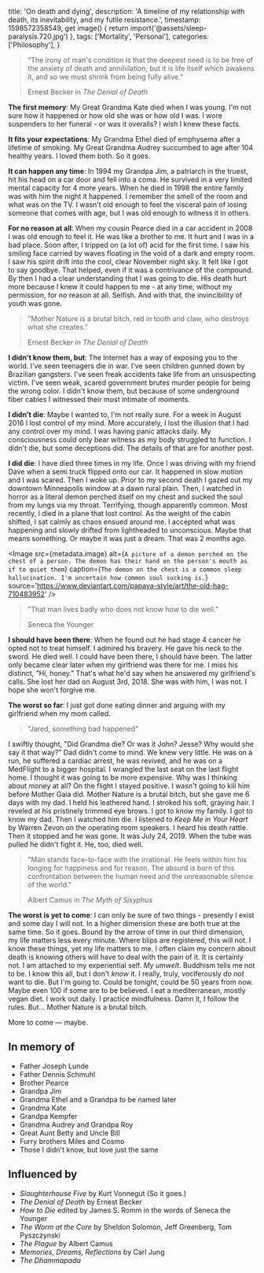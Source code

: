 
  title: 'On death and dying',
  description:
    'A timeline of my relationship with death, its inevitability, and my futile resistance.',
  timestamp: 1598572358549,
  get image() {
    return import('@assets/sleep-paralysis.720.jpg')
  },
  tags: ['Mortality', 'Personal'],
  categories: ['Philosophy'],
}

> “The irony of man's condition is that the deepest need is to be free of the anxiety of death and annihilation; but it is life itself which awakens it, and so we must shrink from being fully alive.”
>
> Ernest Becker in _The Denial of Death_

**The first memory**: My Great Grandma Kate died when I was young. I'm not sure how it happened or how
old she was or how old I was. I wore suspenders to her funeral - or was it overalls? I wish I knew these
facts.

**It fits your expectations**: My Grandma Ethel died of emphysema after a lifetime of smoking. My
Great Grandma Audrey succumbed to age after 104 healthy years. I loved them both. So it goes.

**It can happen any time**: In 1994 my Grandpa Jim, a patriarch in the truest, hit his head on a car door and fell
into a coma. He survived in a very limited mental capacity for 4 more years. When he died in 1998 the
entire family was with him the night it happened. I remember the smell of the room and what was on the TV.
I wasn't old enough to feel the visceral pain of losing someone that comes with age, but I was old enough
to witness it in others.

**For no reason at all**: When my cousin Pearce died in a car accident in 2008 I was old enough to feel it.
He was like a brother to me. It hurt and I was in a bad place. Soon after, I tripped on (a lot of) acid
for the first time. I saw his smiling face carried by waves floating in the void of a dark and
empty room. I saw his spirit drift into the cool, clear November night sky. It felt like I got to
say goodbye. That helped, even if it was a contrivance of the compound. By then I had a clear understanding
that I was going to die. His death hurt more because I knew it could happen to me - at any time, without
my permission, for no reason at all. Selfish. And with that, the invincibility of youth was gone.

> "Mother Nature is a brutal bitch, red in tooth and claw, who destroys what she creates."
>
> Ernest Becker in _The Denial of Death_

**I didn't know them, but**: The Internet has a way of exposing you to the world.
I've seen teenagers die in war. I've seen children gunned down by Brazilian
gangsters. I've seen freak accidents take life from an unsuspecting victim. I've seen weak, scared
government brutes murder people for being the wrong color. I didn't know them, but because of some
underground fiber cables I witnessed their most intimate of moments.

**I didn't die**: Maybe I wanted to, I'm not really sure. For a week in August 2016
I lost control of my mind. More accurately, I lost the illusion that I had any control over my mind.
I was having panic attacks daily. My consciousness could only bear witness as my body struggled to
function. I didn't die, but some deceptions did. The details of that are for another post.

**I did die**: I have died three times in my life. Once I was driving with my friend Dave when a semi truck
flipped onto our car. It happened in slow motion and I was scared. Then I woke up.
Prior to my second death I gazed out my downtown Minneapolis window at a dawn rural plain. Then, I
watched in horror as a literal demon perched itself on my chest and sucked the soul from my lungs
via my throat. Terrifying, though apparently common. Most recently, I died in a plane that lost control.
As the weight of the cabin shifted, I sat calmly as chaos ensued around me. I accepted what was happening
and slowly drifted from lightheaded to unconscious. Maybe that means something. Or maybe it was just a
dream. That was 2 months ago.

<Image
  src={metadata.image}
  alt={`A picture of a demon perched on the chest of a person. The demon has their hand on the person's mouth as if to quiet them`}
  caption={`The demon on the chest is a common sleep hallucination. I'm uncertain how common soul sucking is.`}
  source='https://www.deviantart.com/papaya-style/art/the-old-hag-710483952'
/>

> "That man lives badly who does not know how to die well."
>
> Seneca the Younger

**I should have been there**: When he found out he had stage 4 cancer he opted not to treat
himself. I admired his bravery. He gave his neck to the sword. He died well. I could have been
there, I should have been. The latter only became clear later when my girlfriend was there for me.
I miss his distinct, "Hi, honey." That's what he'd say when he answered my girlfriend's calls. She
lost her dad on August 3rd, 2018. She was with him, I was not. I hope she won't forgive me.

**The worst so far**: I just got done eating dinner and arguing with my girlfriend when
my mom called.

> "Jared, something bad happened"

I swiftly thought, "Did Grandma die? Or was it John? Jesse? Why would she say it that way?"
Dad didn't come to mind. We knew very little. He was on a run, he suffered a cardiac arrest, he was
revived, and he was on a MedFlight to a bigger hospital. I wrangled the last seat on the last flight home.
I thought it was going to be more expensive. Why was I thinking about money at all? On the flight
I stayed positive. I wasn't going to kill him before Mother Gaia did. Mother Nature is a brutal bitch,
but she gave me 6 days with my dad. I held his leathered hand. I stroked his soft, graying hair. I reveled
at his pristinely trimmed eye brows. I got to know my family. I got to know my dad. Then I watched him die.
I listened to _Keep Me in Your Heart_ by Warren Zevon on the operating room speakers. I heard his death
rattle. Then it stopped and he was gone. It was July 24, 2019. When the tube was pulled he didn't fight
it. He, too, died well.

> "Man stands face-to-face with the irrational. He feels within him his longing for
> happiness and for reason. The absurd is born of this confrontation between the human
> need and the unreasonable silence of the world."
>
> Albert Camus in _The Myth of Sisyphus_

**The worst is yet to come**: I can only be sure of two things - presently I exist and some day I
will not. In a higher dimension these are both true at the same time. So it goes. Bound by the arrow
of time in our third dimension, my life matters less every minute. Where blips are registered, this will not.
I know these things, yet my life matters to me. I often claim my concern about death is knowing others
will have to deal with the pain of it. It is certainly not. I am attached to my experiential
self. _My umwelt_. Buddhism tells me not to be. I know this all, but I don't _know_ it. I really, truly,
vociferously _do not_ want to die. But I'm going to. Could be tonight, could be 50 years from now. Maybe
even 100 if some are to be believed. I eat a mediterranean, mostly vegan diet. I work out daily. I
practice mindfulness. Damn it, I follow the rules. But... Mother Nature is a brutal bitch.

More to come — maybe.

## In memory of

- Father Joseph Lunde
- Father Dennis Schmuhl
- Brother Pearce
- Grandpa Jim
- Grandma Ethel and a Grandpa to be named later
- Grandma Kate
- Grandpa Kempfer
- Grandma Audrey and Grandpa Roy
- Great Aunt Betty and Uncle Bill
- Furry brothers Miles and Cosmo
- Those I didn't know, but love just the same

## Influenced by

- _Slaughterhouse Five_ by Kurt Vonnegut (So it goes.)
- _The Denial of Death_ by Ernest Becker
- _How to Die_ edited by James S. Romm in the words of Seneca the Younger
- _The Worm at the Core_ by Sheldon Solomon, Jeff Greenberg, Tom Pyszczynski
- _The Plague_ by Albert Camus
- _Memories, Dreams, Reflections_ by Carl Jung
- _The Dhammapada_
